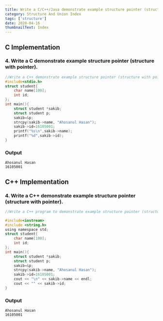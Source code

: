 ```yaml
---
title: Write a C/C++/Java demonstrate example structure pointer (structure with pointer).
category: Structure And Union Index
tags: ['structure']
date: 2020-04-16
thumbnailText: Index
---
```


## C Implementation
### 4. Write a C demonstrate example structure pointer (structure with pointer).
```c
//Write a C++ demonstrate example structure pointer (structure with pointer).
#include<stdio.h>
struct student{
    char name[100];
    int id;
};
int main(){
    struct student *sakib;
    struct student p;
    sakib=&p;
    strcpy(sakib->name, "Ahosanul Hasan");
    sakib->id=16105001;
    printf("%s\n",sakib->name);
    printf("%d",sakib->id);
}
```
### Output
```
Ahosanul Hasan
16105001
```

## C++ Implementation
### 4. Write a C++ demonstrate example structure pointer (structure with pointer).
```c
//Write a C++ program to demonstrate example structure pointer (structure with pointer).

#include<iostream>
#include <string.h>
using namespace std;
struct student{
    char name[100];
    int id;
};
int main(){
    struct student *sakib;
    struct student p;
    sakib=&p;
    strcpy(sakib->name, "Ahosanul Hasan");
    sakib->id=16105001;
    cout << "\n" << sakib->name << endl;
    cout << "" << sakib->id;
}
```
### Output
```
Ahosanul Hasan
16105001
```
